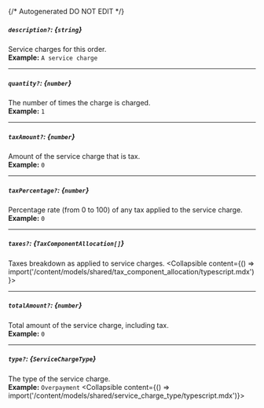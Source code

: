 {/* Autogenerated DO NOT EDIT  */}

##### `description?`: *{`string`}*
Service charges for this order.
<br/>
**Example:** `A service charge`

---
##### `quantity?`: *{`number`}*
The number of times the charge is charged.
<br/>
**Example:** `1`

---
##### `taxAmount?`: *{`number`}*
Amount of the service charge that is tax.
<br/>
**Example:** `0`

---
##### `taxPercentage?`: *{`number`}*
Percentage rate (from 0 to 100) of any tax applied to the service charge.
<br/>
**Example:** `0`

---
##### `taxes?`: *{`TaxComponentAllocation[]`}*
Taxes breakdown as applied to service charges.
<Collapsible content={() => import('/content/models/shared/tax_component_allocation/typescript.mdx')}>
</Collapsible>

---
##### `totalAmount?`: *{`number`}*
Total amount of the service charge, including tax.
<br/>
**Example:** `0`

---
##### `type?`: *{`ServiceChargeType`}*
The type of the service charge.
<br/>
**Example:** `Overpayment`
<Collapsible content={() => import('/content/models/shared/service_charge_type/typescript.mdx')}>
</Collapsible>

